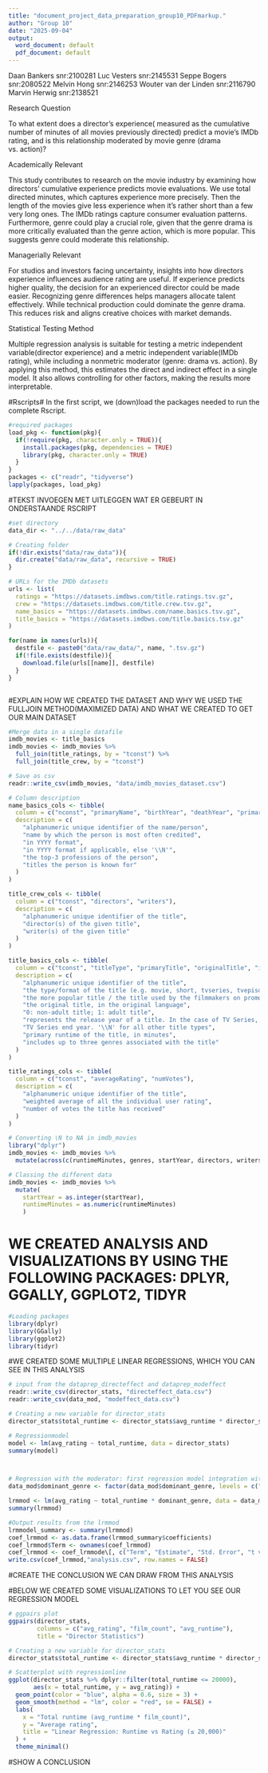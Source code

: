 ```yaml
---
title: "document_project_data_preparation_group10_PDFmarkup."
author: "Group 10"
date: "2025-09-04"
output:
  word_document: default
  pdf_document: default
---
```


Daan Bankers              snr:2100281
Luc Vesters				        snr:2145531
Seppe Bogers				      snr:2080522
Melvin Hong				        snr:2146253
Wouter van der Linden			snr:2116790
Marvin  Herwig			    	snr:2138521

Research Question

To what extent does a director’s experience( measured as the cumulative number of minutes of all movies previously directed) predict a movie’s IMDb rating, and is this relationship moderated by movie genre (drama vs. action)?

Academically Relevant

This study contributes to research on the movie industry by examining how directors’ cumulative experience predicts movie evaluations. We use total directed minutes, which captures experience more precisely. Then the length of the movies give less experience when it’s rather short than a few very long ones. The IMDb ratings capture consumer evaluation patterns. Furthermore, genre could play a crucial role, given that the genre drama is more critically evaluated than the genre action, which is more popular. This suggests genre could moderate this relationship.

Managerially Relevant

For studios and investors facing uncertainty, insights into how directors experience influences audience rating are useful. If experience predicts higher quality, the decision for an experienced director could be made easier. Recognizing genre differences helps managers allocate talent effectively. While technical production could dominate the genre drama. This reduces risk and aligns creative choices with market demands.

Statistical Testing Method

Multiple regression analysis is suitable for testing a metric independent variable(director experience) and a metric independent variable(IMDb rating), while including a nonmetric moderator (genre: drama vs. action). By applying this method, this estimates the direct and indirect effect in a single model. It also allows controlling for other factors, making the results more interpretable.

#Rscripts#
In the first script, we (down)load the packages needed to run the complete Rscript. 

```r

#required packages
load_pkg <- function(pkg){
  if(!require(pkg, character.only = TRUE)){
    install.packages(pkg, dependencies = TRUE)
    library(pkg, character.only = TRUE)
  }
}
packages <- c("readr", "tidyverse")
lapply(packages, load_pkg)

```


#TEKST INVOEGEN MET UITLEGGEN WAT ER GEBEURT IN ONDERSTAANDE RSCRIPT

```r
#set directory
data_dir <- "../../data/raw_data"

# Creating folder
if(!dir.exists("data/raw_data")){
  dir.create("data/raw_data", recursive = TRUE)
}

# URLs for the IMDb datasets
urls <- list(
  ratings = "https://datasets.imdbws.com/title.ratings.tsv.gz",
  crew = "https://datasets.imdbws.com/title.crew.tsv.gz",
  name_basics = "https://datasets.imdbws.com/name.basics.tsv.gz",
  title_basics = "https://datasets.imdbws.com/title.basics.tsv.gz"
)

for(name in names(urls)){
  destfile <- paste0("data/raw_data/", name, ".tsv.gz")
  if(!file.exists(destfile)){
    download.file(urls[[name]], destfile)
  }
}



```

#EXPLAIN HOW WE CREATED THE DATASET AND WHY WE USED THE FULLJOIN METHOD(MAXIMIZED DATA) AND WHAT WE CREATED TO GET OUR MAIN DATASET


```r
#Merge data in a single datafile
imdb_movies <- title_basics
imdb_movies <- imdb_movies %>%
  full_join(title_ratings, by = "tconst") %>%
  full_join(title_crew, by = "tconst")

# Save as csv
readr::write_csv(imdb_movies, "data/imdb_movies_dataset.csv")

# Column description
name_basics_cols <- tibble(
  column = c("nconst", "primaryName", "birthYear", "deathYear", "primaryProfession", "knownForTitles"),
  description = c(
    "alphanumeric unique identifier of the name/person",
    "name by which the person is most often credited",
    "in YYYY format",
    "in YYYY format if applicable, else '\\N'",
    "the top-3 professions of the person",
    "titles the person is known for"
  )
)

title_crew_cols <- tibble(
  column = c("tconst", "directors", "writers"),
  description = c(
    "alphanumeric unique identifier of the title",
    "director(s) of the given title",
    "writer(s) of the given title"
  )
)

title_basics_cols <- tibble(
  column = c("tconst", "titleType", "primaryTitle", "originalTitle", "isAdult", "startYear", "endYear", "runtimeMinutes", "genres"),
  description = c(
    "alphanumeric unique identifier of the title",
    "the type/format of the title (e.g. movie, short, tvseries, tvepisode, video, etc)",
    "the more popular title / the title used by the filmmakers on promotional materials at the point of release",
    "the original title, in the original language",
    "0: non-adult title; 1: adult title",
    "represents the release year of a title. In the case of TV Series, it is the series start year",
    "TV Series end year. '\\N' for all other title types",
    "primary runtime of the title, in minutes",
    "includes up to three genres associated with the title"
  )
)

title_ratings_cols <- tibble(
  column = c("tconst", "averageRating", "numVotes"),
  description = c(
    "alphanumeric unique identifier of the title",
    "weighted average of all the individual user rating",
    "number of votes the title has received"
  )
)

# Converting \N to NA in imdb_movies
library("dplyr")
imdb_movies <- imdb_movies %>%
  mutate(across(c(runtimeMinutes, genres, startYear, directors, writers), ~ na_if(as.character(.), "\\N")))

# Classing the different data
imdb_movies <- imdb_movies %>%
  mutate(
    startYear = as.integer(startYear),
    runtimeMinutes = as.numeric(runtimeMinutes)
    )
```

# WE CREATED ANALYSIS AND VISUALIZATIONS BY USING THE FOLLOWING PACKAGES: DPLYR, GGALLY, GGPLOT2, TIDYR

```r
#Loading packages
library(dplyr)
library(GGally)
library(ggplot2)
library(tidyr)
```

#WE CREATED SOME MULTIPLE LINEAR REGRESSIONS, WHICH YOU CAN SEE IN THIS ANALYSIS

```r
# input from the dataprep_directeffect and dataprep_modeffect
readr::write_csv(director_stats, "directeffect_data.csv")
readr::write_csv(data_mod, "modeffect_data.csv")

# Creating a new variable for director_stats
director_stats$total_runtime <- director_stats$avg_runtime * director_stats$film_count

# Regressionmodel
model <- lm(avg_rating ~ total_runtime, data = director_stats)
summary(model)



# Regression with the moderator: first regression model integration with the moderator
data_mod$dominant_genre <- factor(data_mod$dominant_genre, levels = c("Drama", "Action"))

lrmmod <- lm(avg_rating ~ total_runtime * dominant_genre, data = data_mod)
summary(lrmmod)

#Output results from the lrmmod
lrmmodel_summary <- summary(lrmmod)
coef_lrmmod <- as.data.frame(lrmmod_summary$coefficients)
coef_lrmmod$Term <- ownames(coef_lrmmod)
coef_lrmmod <- coef_lrmmode\[, c("Term", "Estimate", "Std. Error", "t value", "Pr(>|t|)")\]
write.csv(coef_lrmmod,"analysis.csv", row.names = FALSE)
```
#CREATE THE CONCLUSION WE CAN DRAW FROM THIS ANALYSIS

#BELOW WE CREATED SOME VISUALIZATIONS TO LET YOU SEE OUR REGRESSION MODEL

```r
# ggpairs plot
ggpairs(director_stats,
        columns = c("avg_rating", "film_count", "avg_runtime"),
        title = "Director Statistics")

# Creating a new variable for director_stats
director_stats$total_runtime <- director_stats$avg_runtime * director_stats$film_count

# Scatterplot with regressionline
ggplot(director_stats %>% dplyr::filter(total_runtime <= 20000),
       aes(x = total_runtime, y = avg_rating)) +
  geom_point(color = "blue", alpha = 0.6, size = 3) +
  geom_smooth(method = "lm", color = "red", se = FALSE) +
  labs(
    x = "Total runtime (avg_runtime * film_count)",
    y = "Average rating",
    title = "Linear Regression: Runtime vs Rating (≤ 20,000)"
  ) +
  theme_minimal()
```


#SHOW A CONCLUSION
